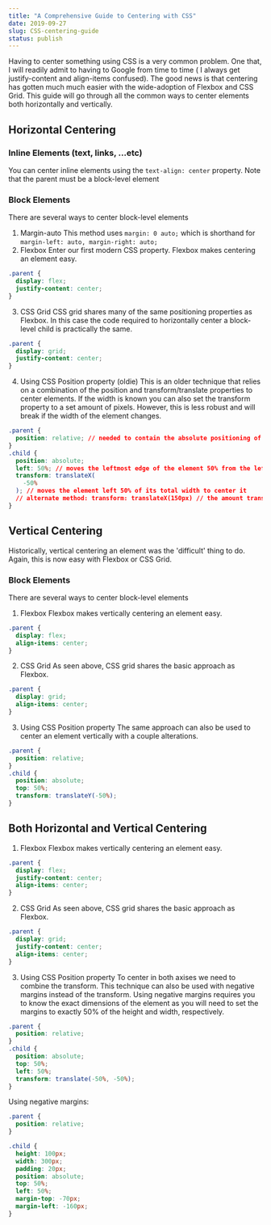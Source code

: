 ```yaml
---
title: "A Comprehensive Guide to Centering with CSS"
date: 2019-09-27
slug: CSS-centering-guide
status: publish
---
```


Having to center something using CSS is a very common problem. One that, I will readily admit to having to Google from time to time ( I always get justify-content and align-items confused). The good news is that centering has gotten much much easier with the wide-adoption of Flexbox and CSS Grid. This guide will go through all the common ways to center elements both horizontally and vertically.

## Horizontal Centering

### Inline Elements (text, links, ...etc)

You can center inline elements using the `text-align: center` property. Note that the parent must be a block-level element

### Block Elements

There are several ways to center block-level elements

1. Margin-auto
   This method uses `margin: 0 auto;` which is shorthand for `margin-left: auto, margin-right: auto;`
2. Flexbox
   Enter our first modern CSS property. Flexbox makes centering an element easy.

```css
.parent {
  display: flex;
  justify-content: center;
}
```

3. CSS Grid
   CSS grid shares many of the same positioning properties as Flexbox. In this case the code required to horizontally center a block-level child is practically the same.

```css
.parent {
  display: grid;
  justify-content: center;
}
```

4. Using CSS Position property (oldie)
   This is an older technique that relies on a combination of the position and transform/translate properties to center elements. If the width is known you can also set the transform property to a set amount of pixels. However, this is less robust and will break if the width of the element changes.

```css
.parent {
  position: relative; // needed to contain the absolute positioning of the child element to the parent.
}
.child {
  position: absolute;
  left: 50%; // moves the leftmost edge of the element 50% from the left side of the parent.
  transform: translateX(
    -50%
  ); // moves the element left 50% of its total width to center it
  // alternate method: transform: translateX(150px) // the amount translated should equal 50% of the total width of the element.
}
```

## Vertical Centering

Historically, vertical centering an element was the 'difficult' thing to do. Again, this is now easy with Flexbox or CSS Grid.

### Block Elements

There are several ways to center block-level elements

1. Flexbox
   Flexbox makes vertically centering an element easy.

```css
.parent {
  display: flex;
  align-items: center;
}
```

2. CSS Grid
   As seen above, CSS grid shares the basic approach as Flexbox.

```css
.parent {
  display: grid;
  align-items: center;
}
```

3. Using CSS Position property
   The same approach can also be used to center an element vertically with a couple alterations.

```css
.parent {
  position: relative;
}
.child {
  position: absolute;
  top: 50%;
  transform: translateY(-50%);
}
```

## Both Horizontal and Vertical Centering

1. Flexbox
   Flexbox makes vertically centering an element easy.

```css
.parent {
  display: flex;
  justify-content: center;
  align-items: center;
}
```

2. CSS Grid
   As seen above, CSS grid shares the basic approach as Flexbox.

```css
.parent {
  display: grid;
  justify-content: center;
  align-items: center;
}
```

3. Using CSS Position property
   To center in both axises we need to combine the transform. This technique can also be used with negative margins instead of the transform. Using negative margins requires you to know the exact dimensions of the element as you will need to set the margins to exactly 50% of the height and width, respectively.

```css
.parent {
  position: relative;
}
.child {
  position: absolute;
  top: 50%;
  left: 50%;
  transform: translate(-50%, -50%);
}
```

Using negative margins:

```css
.parent {
  position: relative;
}

.child {
  height: 100px;
  width: 300px;
  padding: 20px;
  position: absolute;
  top: 50%;
  left: 50%;
  margin-top: -70px;
  margin-left: -160px;
}
```
